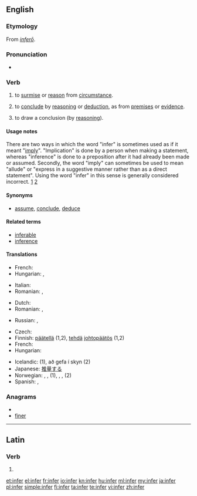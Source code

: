 ==English==

===Etymology===
From {{etyl|la}} ''[[infero|inferō]]''.

===Pronunciation===
* {{audio|en-us-infer.ogg|Audio (US)}}

===Verb===
{{en-verb|infer|r|ing}}

# {{transitive}} to [[surmise]] or [[reason]] from [[circumstance]].
# {{transitive}} to [[conclude]] by [[reason]]ing or [[deduction]], as from [[premise]]s or [[evidence]].
# {{intransitive}} to draw a conclusion (by [[reason]]ing).

====Usage notes====
There are two ways in which the word "infer" is sometimes used as if it meant "[[imply]]".  "Implication" is done by a person when making a statement, whereas "inference" is done to a preposition after it had already been made or assumed.  Secondly, the word "imply" can sometimes be used to mean "allude" or "express in a suggestive manner rather than as a direct statement".  Using the word "infer" in this sense is generally considered incorrect. [http://www.askoxford.com/betterwriting/classicerrors/confused/?view=uk] [http://englishplus.com/grammar/00000232.htm]

====Synonyms====
* [[assume]], [[conclude]], [[deduce]]

====Related terms====
* [[inferable]]
* [[inference]]

====Translations====
{{trans-top|(transitive) To surmise or reason from circumstance}}
{{trans-mid}}
{{trans-bottom}}

{{trans-top|(transitive) To conclude by reasoning or deduction, as from premises or evidence}}
* French: {{t+|fr|déduire}}
* Hungarian: {{t|hu|kikövetkeztet}},  {{t|hu|dedukál}}
{{trans-mid}}
* Italian: {{t+|it|inferire}}
* Romanian: {{t-|ro|motiva}}, {{t+|ro|deduce}}
{{trans-bottom}}

{{trans-top|(intransitive) To draw a conclusion (by reasoning)}}
* Dutch: {{t+|nl|concluderen}}
* Romanian: {{t-|ro|conchide}}, {{t|ro|concluziona}}
{{trans-mid}}
* Russian: {{t+|ru|делать}} {{t+|ru|вывод}}, {{t|ru|заключать}}
{{trans-bottom}}

{{trans-top|(transitive, nonstandard, proscribed) To imply: to have as a necessary consequence}}
{{trans-mid}}
{{trans-bottom}}

{{checktrans-top}}
* Czech: {{t-|cs|usoudit}}
* Finnish: [[päätellä]] (1,2), [[tehdä]] [[johtopäätös]] (1,2)
* French: {{t+|fr|déduire}}
* Hungarian: {{t|hu|kikövetkeztet}}
{{trans-mid}}
* Icelandic: {{t|is|álykta}} (1), að gefa í skyn (2)
* Japanese: [[推量]]する
* Norwegian: {{t|no|utlede}}, {{t|no|konkludere}}, {{t|no|slutte}} (1), {{t|no|anta}}, {{t|no|tenke}}, {{t|no|spekulere}} (2)
* Spanish: {{t-|es|argüir}}, {{t+|es|inferir}}
{{trans-bottom}}

===Anagrams===
* {{alphagram|efinr}}
* [[finer#English|finer]]

----

==Latin==

===Verb===
{{la-verb-form|īnfer}}

# {{conjugation of|infero|īnferō|2|s|pres|act|imp|lang=la}}

[[et:infer]]
[[el:infer]]
[[fr:infer]]
[[io:infer]]
[[kn:infer]]
[[hu:infer]]
[[ml:infer]]
[[my:infer]]
[[ja:infer]]
[[pl:infer]]
[[simple:infer]]
[[fi:infer]]
[[ta:infer]]
[[te:infer]]
[[vi:infer]]
[[zh:infer]]